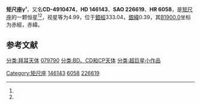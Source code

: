 {{Starbox begin
| name = 矩尺座γ¹
}}
{{Starbox observe
| epoch = [[J2000.0|J2000.0]]
| constell = [[矩尺座|矩尺座]]<ref name=SIMBAD>{{cite web
 | url=http://simbad.u-strasbg.fr/simbad/sim-id?Ident=HR+6058
 | title=Pulsating variable Star
 | publisher=Centre de Données astronomiques de Strasbourg
 | work=SIMBAD
 | accessdate=2012-07-13
 | archive-date=2019-08-27
 | archive-url=https://web.archive.org/web/20190827063731/http://simbad.u-strasbg.fr/simbad/sim-id?Ident=HR+6058
 | dead-url=no
 }}</ref><ref name=DATA>{{cite web
 | url=http://vizier.u-strasbg.fr/viz-bin/VizieR-5?-out.add=.&-source=5050&-corr=PK=HR&-out.max=9999&HR=6058
 | title=VizieR Detailed Page
 | accessdate=2012-07-13
 | archive-date=2016-03-04
 | archive-url=https://web.archive.org/web/20160304221047/http://vizier.u-strasbg.fr/viz-bin/VizieR-5?-out.add=.&-source=5050&-corr=PK=HR&-out.max=9999&HR=6058
 | dead-url=no
 }}</ref>
| 星官 = 
| ra = {{RA|16|17|0.9}}<ref name=SIMBAD /><ref name=DATA />
| dec = {{DEC|-50|4|6}}<ref name=SIMBAD /><ref name=DATA />
| appmag_v = 4.99<ref name=SIMBAD /><ref name=DATA />
}}
{{Starbox character
| class = F9Ia<ref name=SIMBAD /><ref name=DATA />
| b-v = 0.8<ref name=SIMBAD /><ref name=DATA />
| u-b = 0.51<ref name=SIMBAD /><ref name=DATA />
| r-i = <ref name=SIMBAD /><ref name=DATA />
| variable = 
}}
{{Starbox astrometry
| radial_v = -17.0
| prop_mo_ra = -1.69
| prop_mo_dec = -3.39
| parallax = 2.22
| p_error = 0.27
}}
{{Starbox catalog
| names =CD-4910474，[[SAO星表|SAO]] 226619，[[HD星表|HD]] 146143，[[HR星表|HR]] 6058}}
{{Starbox reference |Simbad=HR+6058}}
{{Starbox end}}

'''矩尺座γ¹'''，又名'''CD-4910474'''，'''HD 146143'''、'''SAO 226619'''、'''HR 6058'''，是[[矩尺座|矩尺座]]的一颗恒星<ref name=SIMBAD /><ref name=DATA />，视星等为4.99，位于[[銀道座標系|銀經]]333.04，[[銀道座標系|銀緯]]0.39，其[[B1900.0|B1900.0]]坐标为赤經{{RA|16|9|31.5}}，赤緯{{DEC|-49|0.39|5}}。

== 参考文献 ==
{{reflist}}

{{矩尺座恒星}}
[[Category:矩尺座|Category:矩尺座]]
[[分类:拜耳天体|分类:拜耳天体]]
[[Category:HD和HDE天體|146143]]
[[Category:HR天體|6058]]
[[分类:HIP天体|079790]]
[[Category:SAO天體|226619]]
[[分类:BD、CD和CP天体|分类:BD、CD和CP天体]]
[[分类:超巨星小作品|分类:超巨星小作品]]
{{supergiant-star-stub}}